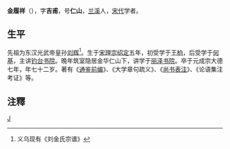 '''金履祥'''（{{bd|1232年||1303年|}}），字'''吉甫'''，号'''仁山'''，[[兰溪|兰溪]]人，[[宋代|宋代]]学者。
==生平==
先祖为东汉光武帝皇孙[[刘辉|刘辉]]<ref>义乌现有《刘金氏宗谱》</ref>。生于[[宋|宋]][[理宗|理宗]][[绍定|绍定]]五年，初受学于[[王柏|王柏]]，后受学于[[何基|何基]]，主讲[[钓台书院|钓台书院]]。晚年筑室隐居金华仁山下，讲学于[[丽泽书院|丽泽书院]]。卒于元成宗大德七年，年七十二岁。著有《[[通鉴前编|通鉴前编]]》、《大学章句疏义》、《[[尚书表注|尚书表注]]》、《论语集注考证》等。

== 注釋 ==
{{reflist}}

[[category:宋朝人|J]]